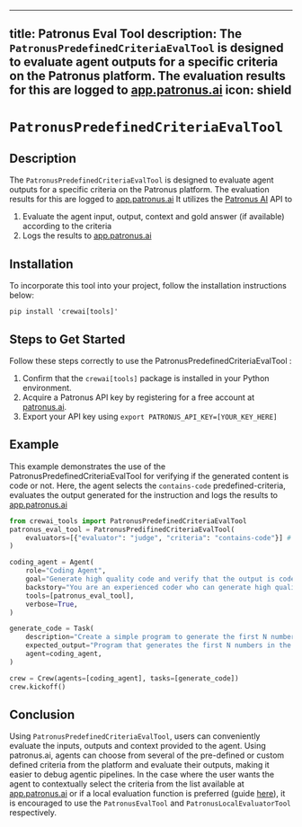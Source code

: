 
---
title: Patronus Eval Tool 
description: The `PatronusPredefinedCriteriaEvalTool` is designed to evaluate agent outputs for a specific criteria on the Patronus platform. The evaluation results for this are logged to [app.patronus.ai](https://app.patronus.ai)
icon: shield
---

# `PatronusPredefinedCriteriaEvalTool`

## Description

The `PatronusPredefinedCriteriaEvalTool` is designed to evaluate agent outputs for a specific criteria on the Patronus platform. The evaluation results for this are logged to [app.patronus.ai](https://app.patronus.ai)
It utilizes the [Patronus AI](https://patronus.ai/) API to 
1. Evaluate the agent input, output, context and gold answer (if available) according to the criteria
2. Logs the results to [app.patronus.ai](https://app.patronus.ai)

## Installation

To incorporate this tool into your project, follow the installation instructions below:

```shell
pip install 'crewai[tools]'
```

## Steps to Get Started

Follow these steps correctly to use the PatronusPredefinedCriteriaEvalTool :

1. Confirm that the `crewai[tools]` package is installed in your Python environment.
2. Acquire a Patronus API key by registering for a free account at [patronus.ai](https://patronus.ai/).
3. Export your API key using `export PATRONUS_API_KEY=[YOUR_KEY_HERE]` 

## Example 

This example demonstrates the use of the PatronusPredefinedCriteriaEvalTool for verifying if the generated content is code or not. Here, the agent selects the `contains-code` predefined-criteria, evaluates the output generated for the instruction and logs the results to [app.patronus.ai](https://app.patronus.ai)

```python
from crewai_tools import PatronusPredefinedCriteriaEvalTool
patronus_eval_tool = PatronusPredifinedCriteriaEvalTool(
    evaluators=[{"evaluator": "judge", "criteria": "contains-code"}] # Selecting the "contains-code" criteria and using the default "judge" from Patronus AI
)

coding_agent = Agent(
	role="Coding Agent",
	goal="Generate high quality code and verify that the output is code by using Patronus AI's evaluation tool.",
	backstory="You are an experienced coder who can generate high quality python code. You can follow complex instructions accurately and effectively.",
	tools=[patronus_eval_tool],
	verbose=True,
)

generate_code = Task(
	description="Create a simple program to generate the first N numbers in the Fibonacci sequence. Select the most appropriate evaluator and criteria for evaluating your output.",
	expected_output="Program that generates the first N numbers in the Fibonacci sequence.",
	agent=coding_agent,
)

crew = Crew(agents=[coding_agent], tasks=[generate_code])
crew.kickoff()
```

## Conclusion

Using `PatronusPredefinedCriteriaEvalTool`, users can conveniently evaluate the inputs, outputs and context provided to the agent. 
Using patronus.ai, agents can choose from several of the pre-defined or custom defined criteria from the platform and evaluate their outputs, making it easier to debug agentic pipelines. 
In the case where the user wants the agent to contextually select the criteria from the list available at [app.patronus.ai](https://app.patronus.ai) or if a local evaluation function is preferred (guide [here](https://docs.patronus.ai/docs/experiment-evaluators)), it is encouraged to use the `PatronusEvalTool` and `PatronusLocalEvaluatorTool` respectively.